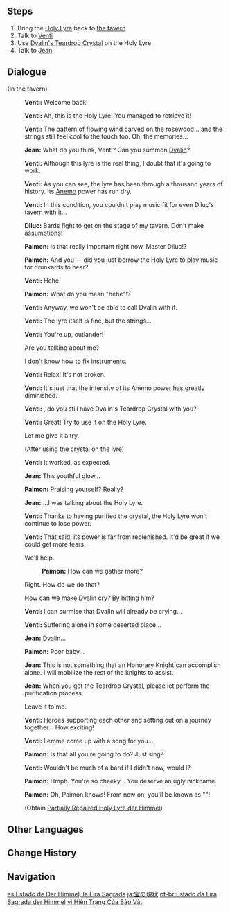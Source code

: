 {{Quest Infobox
|id            = 00379
|image         = Archon Quest State of the Holy Lyre der Himmel.png
|type          = Archon
|chapter       = Prologue
|actNum        = II
|act           = For a Tomorrow Without Tears
|part          = 10
|startLocation = [[Mondstadt City|Mondstadt]], [[Mondstadt]]
|region        = Mondstadt
|area          = Starfell Valley
|subarea       = Mondstadt City
|prev          = Chasing Shadows
|next          = Fallen Tears
|next2         = Hidden Tears
|next3         = Stolen Tears
|rewards       = Adventure EXP*250;Mora*5,450;Character EXP*2,850;Fine Enhancement Ore*5;Partially Repaired Holy Lyre der Himmel*1
|characters    = Diluc;Jean;Paimon;Traveler;Venti
|voiced        = yes
}}
{{TeyvatQuest|0|2|part=10}}

==Steps==
# Bring the [[Holy Lyre der Himmel|Holy Lyre]] back to [[Angel's Share|the tavern]]
# Talk to [[Venti]]
# Use [[Clear Dvalin Tear|Dvalin's Teardrop Crystal]] on the Holy Lyre
# Talk to [[Jean]]

==Dialogue==
{{Quest Description|After a fierce battle, you managed to seize the Holy Lyre der Himmel back from the hands of the [[Fatui]]. For some reason, Venti seems to express a great nostalgia for the Lyre...}}
{{Dialogue Start}}
;(In the tavern)
:{{A|vo mdaq055 2 venti 01.ogg}} '''Venti:''' Welcome back!
:{{A|vo mdaq055 2 venti 02.ogg}} '''Venti:''' Ah, this is the Holy Lyre! You managed to retrieve it!
:{{A|vo mdaq055 2 venti 03.ogg}} '''Venti:''' The pattern of flowing wind carved on the rosewood... and the strings still feel cool to the touch too. Oh, the memories...
:{{A|vo mdaq055 2 qin 01.ogg}} '''Jean:''' What do you think, Venti? Can you summon [[Dvalin]]?
:{{A|vo mdaq055 2 venti 04.ogg}} '''Venti:''' Although this lyre is the real thing, I doubt that it's going to work.
:{{A|vo mdaq055 2 venti 05.ogg}} '''Venti:''' As you can see, the lyre has been through a thousand years of history. Its [[Anemo]] power has run dry.
:{{A|vo mdaq055 2 venti 06.ogg}} '''Venti:''' In this condition, you couldn't play music fit for even Diluc's tavern with it...
:{{A|vo mdaq055 2 diluc 01.ogg}} '''Diluc:''' Bards fight to get on the stage of my tavern. Don't make assumptions!
:{{A|vo mdaq055 2 paimon 01.ogg}} '''Paimon:''' Is that really important right now, Master Diluc!?
:{{A|vo mdaq055 2 paimon 02.ogg}} '''Paimon:''' And you &mdash; did you just borrow the Holy Lyre to play music for drunkards to hear?
:{{A|vo mdaq055 2 venti 07.ogg}} '''Venti:''' Hehe.
:{{A|vo mdaq055 2 paimon 03.ogg}} '''Paimon:''' What do you mean "hehe"!?
:{{A|vo mdaq055 2 venti 08.ogg}} '''Venti:''' Anyway, we won't be able to call Dvalin with it.
:{{A|vo mdaq055 2 venti 09.ogg}} '''Venti:''' The lyre itself is fine, but the strings...
:{{A|vo mdaq055 2 venti 10.ogg}} '''Venti:''' You're up, outlander!
:{{DIcon}} Are you talking about me?
:{{DIcon}} I don't know how to fix instruments.
:{{A|vo mdaq055 2 venti 11.ogg}} '''Venti:''' Relax! It's not broken.
:{{A|vo mdaq055 2 venti 12.ogg}} '''Venti:''' It's just that the intensity of its Anemo power has greatly diminished.
:{{A|vo mdaq055 2 venti 13.ogg}} '''Venti:''' {{Traveler}}, do you still have Dvalin's Teardrop Crystal with you?
:{{A|vo mdaq055 2 venti 14.ogg}} '''Venti:''' Great! Try to use it on the Holy Lyre.
:{{DIcon}} Let me give it a try.
:;(After using the crystal on the lyre)
:{{A|vo mdaq055 4 venti 01.ogg}} '''Venti:''' It worked, as expected.
:{{A|vo mdaq055 4 qin 01.ogg}} '''Jean:''' This youthful glow...
:{{A|vo mdaq055 4 paimon 01.ogg}} '''Paimon:''' Praising yourself? Really?
:{{A|vo mdaq055 4 qin 02.ogg}} '''Jean:''' ...I was talking about the Holy Lyre.
:{{A|vo mdaq055 4 venti 02.ogg}} '''Venti:''' Thanks to {{Traveler}} having purified the crystal, the Holy Lyre won't continue to lose power.
:{{A|vo mdaq055 4 venti 03.ogg}} '''Venti:''' That said, its power is far from replenished. It'd be great if we could get more tears.
:{{DIcon}} We'll help.
::{{A|vo mdaq055 4 paimon 02a.ogg}} '''Paimon:''' How can we gather more?
:{{DIcon}} Right. How do we do that?
:{{DIcon}} How can we make Dvalin cry? By hitting him?
:{{A|vo mdaq055 4 venti 04.ogg}} '''Venti:''' I can surmise that Dvalin will already be crying...
:{{A|vo mdaq055 4 venti 05.ogg}} '''Venti:''' Suffering alone in some deserted place...
:{{A|vo mdaq055 4 qin 03.ogg}} '''Jean:''' Dvalin...
:{{A|vo mdaq055 4 paimon 03.ogg}} '''Paimon:''' Poor baby...
:{{A|vo mdaq055 4 qin 04.ogg}} '''Jean:''' This is not something that an Honorary Knight can accomplish alone. I will mobilize the rest of the knights to assist.
:{{A|vo mdaq055 4 qin 05.ogg}} '''Jean:''' When you get the Teardrop Crystal, please let {{Traveler}} perform the purification process.
:{{DIcon}} Leave it to me.
:{{A|vo mdaq055 4 venti 06.ogg}} '''Venti:''' Heroes supporting each other and setting out on a journey together... How exciting!
:{{A|vo mdaq055 4 venti 07.ogg}} '''Venti:''' Lemme come up with a song for you...
:{{A|vo mdaq055 4 paimon 04.ogg}} '''Paimon:''' Is that all you're going to do? Just sing?
:{{A|vo mdaq055 4 venti 08.ogg}} '''Venti:''' Wouldn't be much of a bard if I didn't now, would I?
:{{A|vo mdaq055 4 paimon 05.ogg}} '''Paimon:''' Hmph. You're so cheeky... You deserve an ugly nickname.
:{{A|vo mdaq055 4 paimon 06.ogg}} '''Paimon:''' Oh, Paimon knows! From now on, you'll be known as "{{Color|buzzword|Tone-Deaf Bard}}"!
:;(Obtain [[Partially Repaired Holy Lyre der Himmel]])
{{Dialogue End}}

==Other Languages==
{{Other Languages
|en      = State of the Holy Lyre der Himmel
|en_tl   = State of the Holy Lyre of the Sky
|en_lang = de
|zhs     = 至宝的现状
|zhs_rm  = Zhìbǎo de Xiànzhuàng
|zht     = 至寶的現狀
|zht_rm  = Zhìbǎo de Xiànzhuàng
|zh_tl   = Treasure's Present Condition
|ja      = 宝の現状
|ja_rm   = Takara no Genjou
|ja_tl   = Treasure's Present Condition
|ko      = 보물의 상태
|ko_rm   = Bomul-ui Sangtae
|ko_tl   = Treasure's Condition
|es      = Estado de Der Himmel, la Lira Sagrada
|es_tl   = State of Der Himmel, the Holy Lyre
|fr      = L'état de la Lyre
|fr_tl   = The State of the Lyre
|ru      = Починка небесной лиры
|ru_tl   = Repair of the Heavenly Lyre
|th      = สภาพของ Holy Lyre der Himmel
|th_rm   = Sa-phap khong Holy Lyre der Himmel
|th_tl   = State of the Holy Lyre der Himmel
|vi      = Hiện Trạng Của Bảo Vật
|vi_tl   = 
|de      = In den Händen ein Schatz
|de_tl   = In the Hands, a Treasure
|id      = Kondisi Holy Lyre
|id_tl   = Holy Lyre Condition
|pt      = Estado da Lira Sagrada der Himmel
|pt_tl   = State of the Holy Lyre der Himmel
|tr      = Göklerin Kutsal Lirinin Durumu
|tr_tl   = The Sky's Holy Lyre Condition
|it      = Stato della Lira sacra celeste
|it_tl   = State of the Celestial Holy Lyre
}}

==Change History==
{{Change History|1.0}}

==Navigation==
{{Archon Quest Navbox|chapter=Prologue}}

[[es:Estado de Der Himmel, la Lira Sagrada]]
[[ja:宝の現状]]
[[pt-br:Estado da Lira Sagrada der Himmel]]
[[vi:Hiện Trạng Của Bảo Vật]]
